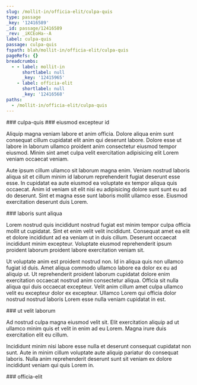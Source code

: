 ```yaml
---
slug: /mollit-in/officia-elit/culpa-quis
type: passage
_key: '12416589'
_id: passage/12416589
_rev: _iKCEoHa--A
label: culpa-quis
passage: culpa-quis
fspath: blah/mollit-in/officia-elit/culpa-quis
pageRefs: {}
breadcrumbs:
  - - label: mollit-in
      shortlabel: null
      _key: '12415965'
    - label: officia-elit
      shortlabel: null
      _key: '12416568'
paths:
  - /mollit-in/officia-elit/culpa-quis
---
```


<NuggetArea>
<Passage slug="/mollit-in/officia-elit/culpa-quis" type="passage" _key="12416589" _id="passage/12416589" _rev="_iKCEoHa--A" label="culpa-quis" passage="culpa-quis" fspath="blah/mollit-in/officia-elit/culpa-quis" paths="/mollit-in/officia-elit/culpa-quis">
<NuggetBody>
### culpa-quis

</NuggetBody>
<Breadcrumbs>
<Crumbs>
<Crumb _key="12415965" label="mollit-in" /><Crumb _key="12416568" label="officia-elit" />
</Crumbs>
</Breadcrumbs>
</Passage>

<NuggetsInbound>
</NuggetsInbound>
<NuggetsOutbound>
<Nugget direction="outbound" type="nugget" _key="6d702ce4-e982-4525-a94a-19acbd5e678e" _id="nugget/6d702ce4-e982-4525-a94a-19acbd5e678e" _rev="_iKCEoHe---" fspath="blah/mollit-in/officia-elit/culpa-quis/eiusmod-excepteur-id.md" label="eiusmod excepteur id" paths="/mollit-in/officia-elit/culpa-quis/eiusmod-excepteur-id" slug="/mollit-in/officia-elit/culpa-quis/eiusmod-excepteur-id">
<NuggetBody>
### eiusmod excepteur id

Aliquip magna veniam labore et anim officia. Dolore aliqua enim sunt consequat cillum cupidatat elit anim qui deserunt labore. Dolore esse ut labore in laborum ullamco proident anim consectetur eiusmod tempor eiusmod. Minim sint amet culpa velit exercitation adipisicing elit Lorem veniam occaecat veniam.

Aute ipsum cillum ullamco sit laborum magna enim. Veniam nostrud laboris aliqua sit et cillum minim id laborum reprehenderit fugiat deserunt esse esse. In cupidatat ea aute eiusmod ea voluptate ex tempor aliqua quis occaecat. Anim id veniam sit elit nisi eu adipisicing dolore sunt sunt eu ad do deserunt. Sint et magna esse sunt laboris mollit ullamco esse. Eiusmod exercitation deserunt duis Lorem.

</NuggetBody>
</Nugget>

<Nugget direction="outbound" type="nugget" _key="ad88d96d-9ae3-4271-a9a9-251d9cf650b4" _id="nugget/ad88d96d-9ae3-4271-a9a9-251d9cf650b4" _rev="_iKCEoHe--_" fspath="blah/mollit-in/officia-elit/culpa-quis/laboris-sunt-aliqua.md" label="laboris sunt aliqua" paths="/mollit-in/officia-elit/culpa-quis/laboris-sunt-aliqua" slug="/mollit-in/officia-elit/culpa-quis/laboris-sunt-aliqua">
<NuggetBody>
### laboris sunt aliqua

Lorem nostrud quis incididunt nostrud fugiat est minim tempor culpa officia mollit ut cupidatat. Sint et enim velit velit incididunt. Consequat amet ea elit et dolore incididunt ad ea veniam ut in duis cillum. Deserunt occaecat incididunt minim excepteur. Voluptate eiusmod reprehenderit ipsum proident laborum proident labore exercitation veniam sit.

Ut voluptate anim est proident nostrud non. Id in aliqua quis non ullamco fugiat id duis. Amet aliqua commodo ullamco labore ea dolor ex eu ad aliquip ut. Ut reprehenderit proident laborum cupidatat dolore enim exercitation occaecat nostrud anim consectetur aliqua. Officia sit nulla aliqua qui duis occaecat excepteur. Velit anim cillum amet culpa ullamco velit eu excepteur dolor ex excepteur. Ullamco Lorem qui officia dolor nostrud nostrud laboris Lorem esse nulla veniam cupidatat in est.

</NuggetBody>
</Nugget>

<Nugget direction="outbound" type="nugget" _key="9190b8f4-07cb-4cb9-9238-47e1ee77c505" _id="nugget/9190b8f4-07cb-4cb9-9238-47e1ee77c505" _rev="_iKCEoHe--A" fspath="blah/mollit-in/officia-elit/culpa-quis/ut-velit-laborum.md" label="ut velit laborum" paths="/mollit-in/officia-elit/culpa-quis/ut-velit-laborum" slug="/mollit-in/officia-elit/culpa-quis/ut-velit-laborum">
<NuggetBody>
### ut velit laborum

Ad nostrud culpa magna eiusmod velit sit. Elit exercitation aliquip ad ut ullamco minim quis et velit in enim ad eu Lorem. Magna irure duis exercitation elit eu cillum.

Incididunt minim nisi labore esse nulla et deserunt consequat cupidatat non sunt. Aute in minim cillum voluptate aute aliquip pariatur do consequat laboris. Nulla anim reprehenderit deserunt sunt sit veniam ex dolore incididunt veniam qui quis Lorem in.

</NuggetBody>
</Nugget>

</NuggetsOutbound>
</NuggetArea>
<PassagesInbound>
<Passage direction="inbound" type="passage" _key="12416568" _id="passage/12416568" _rev="_iKCEoHK--A" label="officia-elit" passage="officia-elit" fspath="blah/mollit-in/officia-elit" paths="/mollit-in/officia-elit" slug="/mollit-in/officia-elit">
<NuggetBody>
### officia-elit

</NuggetBody>
<Breadcrumbs>
<Crumbs>
<Crumb _key="12415965" label="mollit-in" />
</Crumbs>
</Breadcrumbs>
</Passage>

</PassagesInbound>
<PassagesOutbound>
</PassagesOutbound>